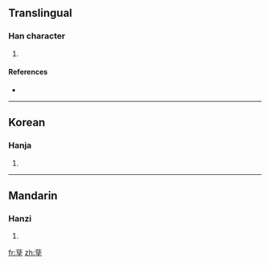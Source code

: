 {{also|孳}}
==Translingual==

===Han character===
{{Han char|rn=39|rad=子|as=11|sn=14|four=|canj=卜戈弓木 (YIND)}}

# {{defn|Han|sort=子11}}

====References====
* {{Han ref|kx=0280.211|hdz=21017.090|uh=5B76|ud=23414}}

----

==Korean==

===Hanja===
{{ko-hanja|hangeul=자|rv=ja|mr=cha}}

# {{defn|Korean|sort=子11}}

----

==Mandarin==

===Hanzi===
{{cmn-hanzi|pin=[[zī]] ([[zi1]])|wg=tzu<sup>1</sup>}}

# {{defn|Mandarin|sort=子11}}

[[fr:孶]]
[[zh:孶]]